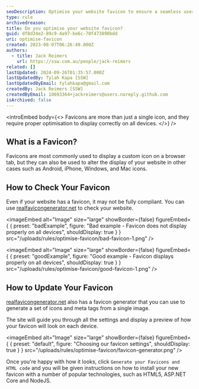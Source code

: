 ```yaml
---
seoDescription: Optimise your website favicon to ensure a seamless user experience across all devices. (Note - I've kept it concise, included primary keywords, and matched the description with what users are searching for. Let me know if you need any further adjustments!)
type: rule
archivedreason:
title: Do you optimise your website favicon?
guid: df8d34e2-89c9-4a97-be6c-70f473890bdd
uri: optimise-favicon
created: 2023-08-07T06:26:49.000Z
authors:
  - title: Jack Reimers
    url: https://ssw.com.au/people/jack-reimers
related: []
lastUpdated: 2024-09-26T01:35:57.000Z
lastUpdatedBy: Tylah Kapa [SSW]
lastUpdatedByEmail: tylahkapa@gmail.com
createdBy: Jack Reimers [SSW]
createdByEmail: 10693364+jackreimers@users.noreply.github.com
isArchived: false
---
```


<introEmbed
  body={<>
Favicons are more than just a single icon, and they require proper optimisation to display correctly on all devices.
  </>}
/>
## What is a Favicon?

Favicons are most commonly used to display a custom icon on a browser tab, but they can also be used to alter the display of your website in other cases such as Android, iPhone, Windows, and Mac icons.

## How to Check Your Favicon

Even if your website has a favicon, it may not be fully compliant.
You can use [realfavicongenerator.net](https://realfavicongenerator.net/favicon_checker) to check your website.

<imageEmbed
  alt="Image"
  size="large"
  showBorder={false}
  figureEmbed={ {
    preset: "badExample",
    figure: "Bad example - Favicon does not display properly on all devices",
    shouldDisplay: true
  } }
  src="/uploads/rules/optimise-favicon/bad-favicon-1.png"
/>

<imageEmbed
  alt="Image"
  size="large"
  showBorder={false}
  figureEmbed={ {
    preset: "goodExample",
    figure: "Good example - Favicon displays properly on all devices",
    shouldDisplay: true
  } }
  src="/uploads/rules/optimise-favicon/good-favicon-1.png"
/>

## How to Update Your Favicon

[realfavicongenerator.net](https://realfavicongenerator.net) also has a favicon generator that you can use to generate a set of icons and meta tags from a single image.

The site will guide you through all the settings and display a preview of how your favicon will look on each device.

<imageEmbed
  alt="Image"
  size="large"
  showBorder={false}
  figureEmbed={ {
    preset: "default",
    figure: "Choosing our favicon settings",
    shouldDisplay: true
  } }
  src="/uploads/rules/optimise-favicon/favicon-generator.png"
/>

Once you're happy with how it looks, click `Generate your Favicons and HTML code` and you will be given instructions on how to install your new favicon with a number of popular technologies, such as HTML5, ASP.NET Core and NodeJS.
